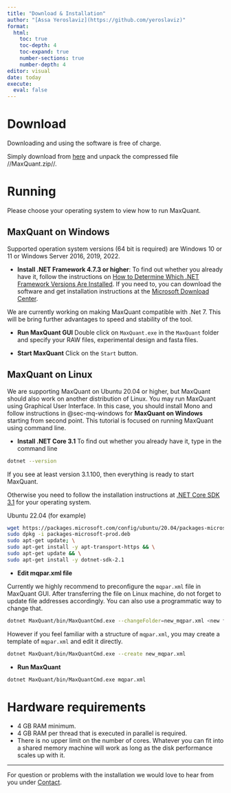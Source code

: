 ```yaml
---
title: "Download & Installation"
author: "[Assa Yeroslaviz](https://github.com/yeroslaviz)"
format: 
  html:
    toc: true
    toc-depth: 4
    toc-expand: true
    number-sections: true
    number-depth: 4
editor: visual
date: today
execute:
  eval: false
---
```


# Download

Downloading and using the software is free of charge.

Simply download from [here](https://maxquant.org/) and unpack the compressed file //MaxQuant.zip//.

# Running

Please choose your operating system to view how to run MaxQuant.

## MaxQuant on Windows {#sec-mq-windows}

Supported operation system versions (64 bit is required) are Windows 10 or 11 or Windows Server 2016, 2019, 2022.

-   **Install .NET Framework 4.7.3 or higher**: To find out whether you already have it, follow the instructions on [How to Determine Which .NET Framework Versions Are Installed](http://msdn.microsoft.com/en-us/library/hh925568%28v=vs.110%29.aspx#net_b). If you need to, you can download the software and get installation instructions at the [Microsoft Download Center](http://www.microsoft.com/en-us/download/details.aspx?id=30653).

We are currently working on making MaxQuant compatible with .Net 7. This will be bring further advantages to speed and stability of the tool.

-   **Run MaxQuant GUI** Double click on `MaxQuant.exe` in the `MaxQuant` folder and specify your RAW files, experimental design and fasta files.

-   **Start MaxQuant** Click on the `Start` button.

## MaxQuant on Linux

We are supporting MaxQuant on Ubuntu 20.04 or higher, but MaxQuant should also work on another distribution of Linux. You may run MaxQuant using Graphical User Interface. In this case, you should install Mono and follow instructions in @sec-mq-windows for **MaxQuant on Windows** starting from second point. This tutorial is focused on running MaxQuant using command line.

-   **Install .NET Core 3.1** To find out whether you already have it, type in the command line

``` bash
dotnet --version
```

If you see at least version $3.1.100$, then everything is ready to start MaxQuant.

Otherwise you need to follow the installation instructions at [.NET Core SDK 3.1](https://dotnet.microsoft.com/en-us/download/dotnet/3.1) for your operating system.

Ubuntu 22.04 (for example)

``` bash
wget https://packages.microsoft.com/config/ubuntu/20.04/packages-microsoft-prod.deb -O packages-microsoft-prod.deb
sudo dpkg -i packages-microsoft-prod.deb
sudo apt-get update; \
sudo apt-get install -y apt-transport-https && \
sudo apt-get update && \
sudo apt-get install -y dotnet-sdk-2.1
```

-   **Edit mqpar.xml file**

Currently we highly recommend to preconfigure the `mqpar.xml` file in MaxQuant GUI. After transferring the file on Linux machine, do not forget to update file addresses accordingly. You can also use a programmatic way to change that.

``` bash
dotnet MaxQuant/bin/MaxQuantCmd.exe --changeFolder=new_mqpar.xml <new folder with fasta files> <new folder with raw files> old_mqpar.xml
```

However if you feel familiar with a structure of `mqpar.xml`, you may create a template of `mqpar.xml` and edit it directly.

``` bash
dotnet MaxQuant/bin/MaxQuantCmd.exe --create new_mqpar.xml
```

-   **Run MaxQuant**

``` bash
dotnet MaxQuant/bin/MaxQuantCmd.exe mqpar.xml
```

# Hardware requirements

-   4 GB RAM minimum.
-   4 GB RAM per thread that is executed in parallel is required.
-   There is no upper limit on the number of cores. Whatever you can fit into a shared memory machine will work as long as the disk performance scales up with it.

------------------------------------------------------------------------

For question or problems with the installation we would love to hear from you under [Contact](contact.html).
